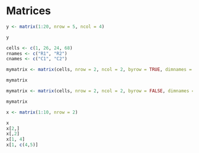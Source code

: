# Matrices

```{r}

y <- matrix(1:20, nrow = 5, ncol = 4)
```

```{r}
y
```

```{r}

cells <- c(1, 26, 24, 68)
rnames <- c("R1", "R2")
cnames <- c("C1", "C2")

mymatrix <- matrix(cells, nrow = 2, ncol = 2, byrow = TRUE, dimnames = list(rnames, cnames))
```

```{r}

mymatrix
```

```{r}

mymatrix <- matrix(cells, nrow = 2, ncol = 2, byrow = FALSE, dimnames = list(rnames, cnames))
```

```{r}

mymatrix
```

```{r}

x <- matrix(1:10, nrow = 2)

x
x[2,]
x[,2]
x[1, 4]
x[1, c(4,5)]
```
